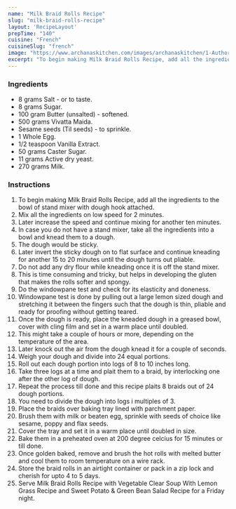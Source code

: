 ---
name: "Milk Braid Rolls Recipe"
slug: "milk-braid-rolls-recipe"
layout: 'RecipeLayout'
prepTime: "140"
cuisine: "French"
cuisineSlug: "french"
image: "https://www.archanaskitchen.com/images/archanaskitchen/1-Author/swapna_sunil/Milk_Braid_rolls-Submitted.jpg"
excerpt: "To begin making Milk Braid Rolls Recipe, add all the ingredients to the bowl of stand mixer with dough hook attached"
---

### Ingredients

- 8 grams Salt - or to taste.
- 8 grams Sugar.
- 100 gram Butter (unsalted) - softened.
- 500 grams Vivatta Maida.
- Sesame seeds (Til seeds) - to sprinkle.
- 1 Whole Egg.
- 1/2 teaspoon Vanilla Extract.
- 50 grams Caster Sugar.
- 11 grams Active dry yeast.
- 270 grams Milk.

### Instructions

1. To begin making Milk Braid Rolls Recipe, add all the ingredients to the bowl of stand mixer with dough hook attached.
1. Mix all the ingredients on low speed for 2 minutes.
1. Later increase the speed and continue mixing for another ten minutes.
1. In case you do not have a stand mixer, take all the ingredients into a bowl and knead them to a dough.
1. The dough would be sticky.
1. Later invert the sticky dough on to flat surface and continue kneading for another 15 to 20 minutes until the dough turns out pliable.
1. Do not add any dry flour while kneading once it is off the stand mixer.
1. This is time consuming and tricky, but helps in developing the gluten that makes the rolls softer and spongy.
1. Do the windowpane test and check for its elasticity and doneness.
1. Windowpane test is done by pulling out a large lemon sized dough and stretching it between the fingers such that the dough is thin, pliable and ready for proofing without getting teared.
1. Once the dough is ready, place the kneaded dough in a greased bowl, cover with cling film and set in a warm place until doubled.
1. This might take a couple of hours or more, depending on the temperature of the area.
1. Later knock out the air from the dough knead it for a couple of seconds.
1. Weigh your dough and divide into 24 equal portions.
1. Roll out each dough portion into logs of 8 to 10 inches long.
1. Take three logs at a time and plait them to a braid, by interlocking one after the other log of dough.
1. Repeat the process till done and this recipe plaits 8 braids out of 24 dough portions.
1. You need to divide the dough into logs i multiples of 3.
1. Place the braids over baking tray lined with parchment paper.
1. Brush them with milk or beaten egg, sprinkle with seeds of choice like sesame, poppy and flax seeds.
1. Cover the tray and set it in a warm place until doubled in size.
1. Bake them in a preheated oven at 200 degree celcius for 15 minutes or till done.
1. Once golden baked, remove and brush the hot rolls with melted butter and cool them to room temperature on a wire rack.
1. Store the braid rolls in an airtight container or pack in a zip lock and cherish for upto 4 to 5 days.
1. Serve Milk Braid Rolls Recipe with Vegetable Clear Soup With Lemon Grass Recipe and Sweet Potato & Green Bean Salad Recipe for a Friday night.
